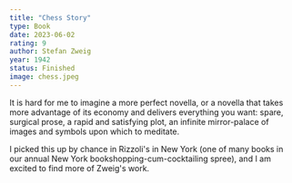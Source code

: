 ```yaml
---
title: "Chess Story"
type: Book
date: 2023-06-02
rating: 9
author: Stefan Zweig
year: 1942
status: Finished
image: chess.jpeg
---
```


It is hard for me to imagine a more perfect novella, or a novella that takes more advantage
of its economy and delivers everything you want: spare, surgical prose, a rapid and satisfying plot,
an infinite mirror-palace of images and symbols upon which to meditate.

I picked this up by chance in Rizzoli's in New York (one of many books in our annual New York bookshopping-cum-cocktailing spree),
and I am excited to find more of Zweig's work.
